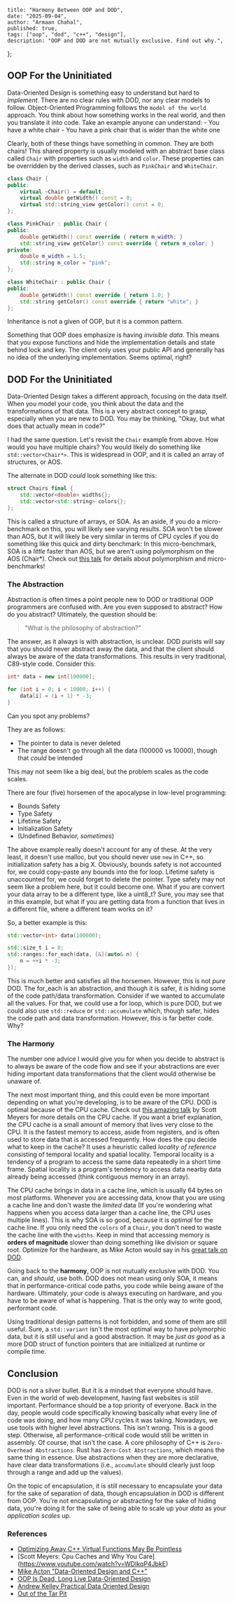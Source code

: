     title: "Harmony Between OOP and DOD",
    date: "2025-09-04",
    author: "Armaan Chahal",
    published: true,
    tags: ["oop", "dod", "c++", "design"],
    description: "OOP and DOD are not mutually exclusive. Find out why.",
};


## OOP For the Uninitiated

Data-Oriented Design is something easy to understand but hard to _implement_. There are no clear rules with DOD, nor any clear models to follow.
Object-Oriented Programming follows the `model of the world` approach. You think about how something works in the real world,
and then you translate it into code. Take an example anyone can understand:
    - You have a white chair
    - You have a pink chair that is wider than the white one

Clearly, both of these things have something in common. They are both chairs!
This shared property is usually modeled with an abstract base class called `Chair` with properties such as `width` and `color`.
These properties can be overridden by the derived classes, such as `PinkChair` and `WhiteChair`.

```c++
class Chair {
public:
    virtual ~Chair() = default;
    virtual double getWidth() const = 0;
    virtual std::string_view getColor() const = 0;
};

class PinkChair : public Chair {
public:
    double getWidth() const override { return m_width; }
    std::string_view getColor() const override { return m_color; }
private:
    double m_width = 1.5;
    std::string m_color = "pink";
};

class WhiteChair : public Chair {
public:
    double getWidth() const override { return 1.0; }
    std::string getColor() const override { return "white"; }
};
```

Inheritance is not a given of OOP, but it is a common pattern.

Something that OOP does emphasize is having _invisible data_.
This means that you expose functions and hide the implementation details and state behind lock and key.
The client only uses your public API and generally has no idea of the underlying implementation.
Seems optimal, right?

## DOD For the Uninitiated

Data-Oriented Design takes a different approach, focusing on the data itself.
When you model your code, you think about the data and the transformations of that data.
This is a very abstract concept to grasp, especially when you are new to DOD.
You may be thinking, "Okay, but what does that actually mean in code?"

I had the same question. Let's revisit the `Chair` example from above.
How would you have multiple chairs? You would likely do something like `std::vector<Chair*>`.
This is widespread in OOP, and it is called an array of structures, or AOS.

The alternate in DOD _could_ look something like this:
```c++
struct Chairs final {
    std::vector<double> widths{};
    std::vector<std::string> colors{};
};
```


This is called a structure of arrays, or SOA.
As an aside, if you do a micro-benchmark on this, you will likely see varying results.
SOA won't be slower than AOS, but it will likely be very similar in terms of CPU cycles if you do something like this quick and dirty benchmark:
<MdxImage src={microBenchmarkSOAAOS} alt="Quick Bench SOA vs AOS" width={1423} height={819} />
In this micro-benchmark, SOA is a _little_ faster than AOS, but we aren't using polymorphism on the AOS (Chair*).
Check out [this talk](https://youtu.be/i5MAXAxp_Tw?si=e-fTGH6gZjEhxTi) for details about polymorphism and micro-benchmarks!

### The Abstraction

Abstraction is often times a point people new to DOD or traditional OOP programmers are confused with.
Are you even supposed to abstract? How do you abstract? Ultimately, the question should be:

> "What is the philosophy of abstraction?"

The answer, as it always is with abstraction, is unclear. DOD purists will say that you should never abstract away the data,
and that the client should always be aware of the data transformations. This results in very traditional, C89-style code. Consider this:

```c++
int* data = new int[100000];

for (int i = 0; i < 10000; i++) {
    data[i] = (i + 1) * -3;
}
```

Can you spot any problems?

They are as follows:

- The pointer to data is never deleted
- The range doesn't go through all the data (100000 vs 10000), though that _could_ be intended

This may not seem like a big deal, but the problem scales as the code scales.

There are four (five) horsemen of the apocalypse in low-level programming:

- Bounds Safety
- Type Safety
- Lifetime Safety
- Initialization Safety
- (Undefined Behavior, _sometimes_)


The above example really doesn't account for any of these. At the very least, it doesn't use malloc, but you should never use `new` in C++, so initialization safety has a big X.
Obviously, bounds safety is not accounted for, we could copy-paste any bounds into the for loop. Lifetime safety is unaccounted for, we could forget to delete the pointer.
Type safety may not seem like a problem here, but it could become one. What if you are convert your data array to be a different type, like a uint8_t?
Sure, you may see that in this example, but what if you are getting data from a function that lives in a different file, where a different team works on it?

So, a better example is this:

```c++
std::vector<int> data(100000);

std::size_t i = 0;
std::ranges::for_each(data, [&](auto& n) {
    n = ++i * -3;
});
```

This is much better and satisfies all the horsemen. However, this is not _pure_ DOD. The for_each is an abstraction,
and though it is safer, it is hiding some of the code path/data transformation.
Consider if we wanted to accumulate all the values. For that, we could use a for loop, which is pure DOD,
but we could also use `std::reduce` or `std::accumulate` which, though safer, hides the code path and data transformation.
However, this is far better code. Why?

### The Harmony

The number one advice I would give you for when you decide to abstract is to always be aware of the code flow and see if your
abstractions are ever hiding important data transformations that the client would otherwise be unaware of.

The next most important thing, and this could even be more important depending on what you're developing, is to be aware of the CPU.
DOD is optimal because of the CPU cache. Check out [this amazing talk](https://www.youtube.com/watch?v=WDIkqP4JbkE) by Scott Meyers for more details on the CPU cache.
If you want a brief explanation, the CPU cache is a small amount of memory that lives very close to the CPU.
It is the fastest memory to access, aside from registers, and is often used to store data that is accessed frequently.
How does the cpu decide what to keep in the cache? It uses a heuristic called _locality of reference_ consisting of temporal locality and spatial locality.
Temporal locality is a tendency of a program to access the same data repeatedly in a short time frame.
Spatial locality is a program's tendency to access data nearby data already being accessed (think contiguous memory in an array).

The CPU cache brings in data in a cache line, which is usually 64 bytes on most platforms. Whenever you are accessing data,
know that you are using a cache line and don't waste the _limited_ data (If you're wondering what happens when you access data larger than a cache line, the CPU uses multiple lines).
This is why SOA is so good, because it is _optimal_ for the cache line. If you only need the `colors` of a `Chair`, you don't need to waste the cache line with the `widths`.
Keep in mind that accessing memory is **orders of magnitude** slower than doing something like division or square root.
Optimize for the hardware, as Mike Acton would say in his [great talk on DOD](https://www.youtube.com/watch?v=rX0ItVEVjHc).


Going back to the **harmony**, OOP is not mutually exclusive with DOD.
You can, and _should_, use both. DOD does not mean using only SOA, it means that in performance-critical code paths, you
code while being aware of the hardware. Ultimately, your code is always executing on hardware, and you have to be aware of what is happening.
That is the only way to write good, performant code.

Using traditional design patterns is not forbidden, and some of them are still useful. Sure, a `std::variant` isn't the most optimal way to have polymorphic data,
but it is still useful and a good abstraction. It may be _just as good_ as a more DOD struct of function pointers that are initialized at runtime or compile time.

## Conclusion

DOD is not a silver bullet. But it is a mindset that everyone should have. Even in the world of web development,
having fast websites is still important. Performance should be a top priority of everyone.
Back in the day, people would code specifically knowing basically what every line of code was doing, and how many CPU cycles it was taking.
Nowadays, we use tools with higher level abstractions. This isn't wrong. This is a good step. Otherwise, all performance-critical code would still be written in assembly.
Of course, that isn't the case. A core philosophy of C++ is `Zero-Overhead Abstractions`. Rust has `Zero-Cost Abstractions`, which means the same thing in essence. 
Use abstractions when they are more declarative, have clear data transformations (i.e., `accumulate` should clearly just loop through a range and add up the values).

On the topic of encapsulation, it is still necessary to encapsulate your data for the sake of separation of data, though encapsulation in DOD is different from OOP. 
You're not encapsulating _or_ abstracting for the sake of hiding data, you're doing it for the sake of being able to scale up your _data_ as your _application scales_ up.

### References
- [Optimizing Away C++ Virtual Functions May Be Pointless](https://youtu.be/i5MAXAxp_Tw?si=e-fTGH6gZjEhxTi)
- [Scott Meyers: Cpu Caches and Why You Care] (https://www.youtube.com/watch?v=WDIkqP4JbkE)
- [Mike Acton "Data-Oriented Design and C++"](https://www.youtube.com/watch?v=rX0ItVEVjHc)
- [OOP Is Dead, Long Live Data-Oriented Design](https://youtu.be/yy8jQgmhbAU?si=LM3nsyep4OXNyE_w)
- [Andrew Kelley Practical Data Oriented Design](https://youtu.be/IroPQ150F6c?si=rOhBII0-L7sRg9hX)
- [Out of the Tar Pit](https://curtclifton.net/papers/MoseleyMarks06a.pdf)

<Giscus className="mt-16 border-t border-gray-600/25 pt-8"/>
